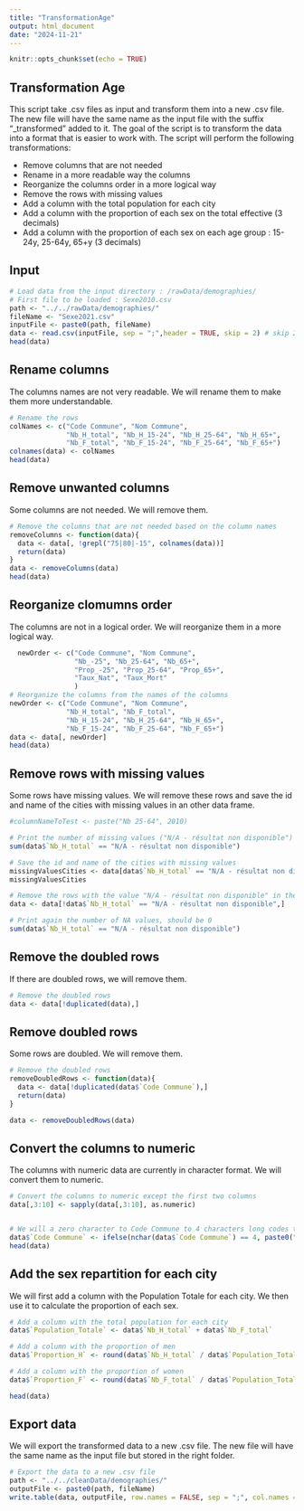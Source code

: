 ```yaml
---
title: "TransformationAge"
output: html_document
date: "2024-11-21"
---
```


```r
knitr::opts_chunk$set(echo = TRUE)
```

## Transformation Age

This script take .csv files as input and transform them into a new .csv file. The new file will have the same name as the input file with the suffix "_transformed" added to it. The goal of the script is to transform the data  into a format that is easier to work with. The script will perform the following transformations:

  - Remove columns that are not needed
  - Rename in a more readable way the columns
  - Reorganize the columns order in a more logical way
  - Remove the rows with missing values
  - Add a column with the total population for each city
  - Add a column with the proportion of each sex on the total effective (3 decimals)
  - Add a column with the proportion of each sex on each age group : 15-24y, 25-64y, 65+y (3 decimals)


## Input

``` r
# Load data from the input directory : /rawData/demographies/
# First file to be loaded : Sexe2010.csv
path <- "../../rawData/demographies/"
fileName <- "Sexe2021.csv"
inputFile <- paste0(path, fileName)
data <- read.csv(inputFile, sep = ";",header = TRUE, skip = 2) # skip 2 first lines that are not needed
head(data)

```

## Rename columns

The columns names are not very readable. We will rename them to make them more understandable.

``` r
# Rename the rows
colNames <- c("Code Commune", "Nom Commune",
              "Nb_H_total", "Nb_H_15-24", "Nb_H_25-64", "Nb_H_65+", 
              "Nb_F_total", "Nb_F_15-24", "Nb_F_25-64", "Nb_F_65+")
colnames(data) <- colNames
head(data)

``` 
## Remove unwanted columns

Some columns are not needed. We will remove them.

``` r
# Remove the columns that are not needed based on the column names
removeColumns <- function(data){
  data <- data[, !grepl("75|80|-15", colnames(data))]
  return(data)
}
data <- removeColumns(data)
head(data)

```

## Reorganize clomumns order

The columns are not in a logical order. We will reorganize them in a more logical way.

``` r
  newOrder <- c("Code Commune", "Nom Commune",
                "Nb_-25", "Nb_25-64", "Nb_65+",
                "Prop_-25", "Prop_25-64", "Prop_65+",
                "Taux_Nat", "Taux_Mort"
                )
# Reorganize the columns from the names of the columns
newOrder <- c("Code Commune", "Nom Commune",
              "Nb_H_total", "Nb_F_total", 
              "Nb_H_15-24", "Nb_H_25-64", "Nb_H_65+",
              "Nb_F_15-24", "Nb_F_25-64", "Nb_F_65+")
data <- data[, newOrder]
head(data)

```
## Remove rows with missing values

Some rows have missing values. We will remove these rows and save the id and name of the cities with missing values in an other data frame.

``` r

#columnNameToTest <- paste("Nb 25-64", 2010)

# Print the number of missing values ("N/A - résultat non disponible") in the columns 3 to 10 (the columns with numeric data)
sum(data$`Nb_H_total` == "N/A - résultat non disponible")

# Save the id and name of the cities with missing values
missingValuesCities <- data[data$`Nb_H_total` == "N/A - résultat non disponible", c("Code Commune", "Nom Commune")]
missingValuesCities

# Remove the rows with the value "N/A - résultat non disponible" in the columns 3 to 10
data <- data[!data$`Nb_H_total` == "N/A - résultat non disponible",]

# Print again the number of NA values, should be 0
sum(data$`Nb_H_total` == "N/A - résultat non disponible")
```


## Remove the doubled rows

If there are doubled rows, we will remove them.

``` r

# Remove the doubled rows
data <- data[!duplicated(data),]


```

## Remove doubled rows

Some rows are doubled. We will remove them.

``` r

# Remove the doubled rows
removeDoubledRows <- function(data){
  data <- data[!duplicated(data$`Code Commune`),]
  return(data)
}

data <- removeDoubledRows(data)

```

## Convert the columns to numeric

The columns with numeric data are currently in character format. We will convert them to numeric.

``` r
# Convert the columns to numeric except the first two columns
data[,3:10] <- sapply(data[,3:10], as.numeric)


# We will a zero character to Code Commune to 4 characters long codes to make them 5 characters long
data$`Code Commune` <- ifelse(nchar(data$`Code Commune`) == 4, paste0("0", data$`Code Commune`), data$`Code Commune`)
head(data)
```  


## Add the sex repartition for each city

We will first add a column with the Population Totale for each city. We then use it to calculate the proportion of each sex.

``` r
# Add a column with the total population for each city
data$`Population_Totale` <- data$`Nb_H_total` + data$`Nb_F_total`

# Add a column with the proportion of men
data$`Proportion_H` <- round(data$`Nb_H_total` / data$`Population_Totale`, 3)

# Add a column with the proportion of women
data$`Proportion_F` <- round(data$`Nb_F_total` / data$`Population_Totale`, 3)

head(data)
```  


## Export data

We will export the transformed data to a new .csv file. The new file will have the same name as the input file but stored in the right folder.

``` r
# Export the data to a new .csv file
path <- "../../cleanData/demographies/"
outputFile <- paste0(path, fileName)
write.table(data, outputFile, row.names = FALSE, sep = ";", col.names = TRUE, quote = FALSE)

```







